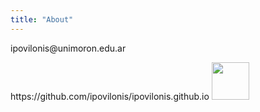 ```yaml
---
title: "About"
---
```



ipovilonis@unimoron.edu.ar

https://github.com/ipovilonis/ipovilonis.github.io
![](https://github.githubassets.com/images/modules/logos_page/GitHub-Mark.png){width='60px'} 
